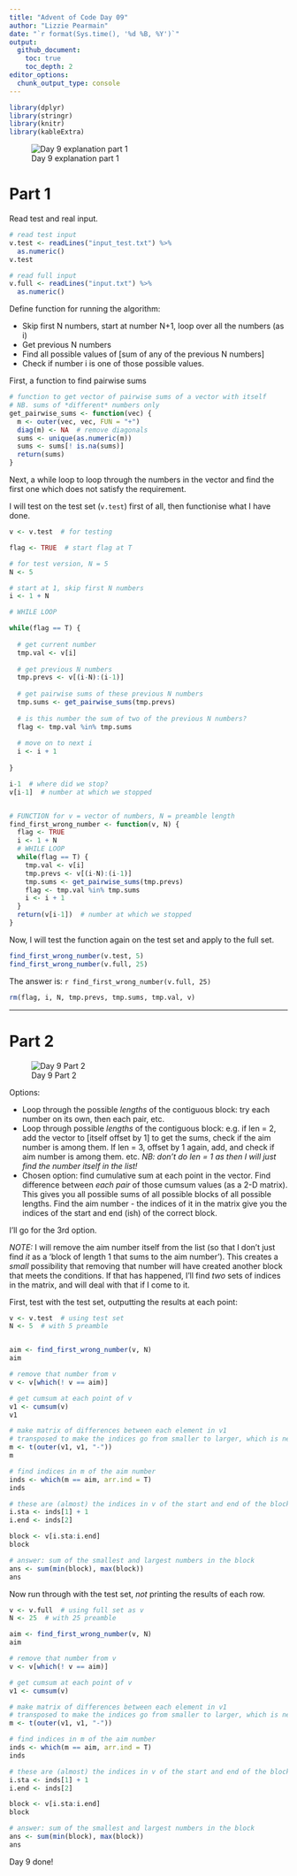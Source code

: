 ```yaml
---
title: "Advent of Code Day 09"
author: "Lizzie Pearmain"
date: "`r format(Sys.time(), '%d %B, %Y')`"
output:
  github_document:
    toc: true
    toc_depth: 2
editor_options: 
  chunk_output_type: console
---
```


```r
library(dplyr)
library(stringr)
library(knitr)
library(kableExtra)
```


![Day 9 explanation part 1](img/intro-01.png)


# Part 1

Read test and real input.

```r

# read test input
v.test <- readLines("input_test.txt") %>%
  as.numeric()
v.test

# read full input
v.full <- readLines("input.txt") %>%
  as.numeric()

```

Define function for running the algorithm:

* Skip first N numbers, start at number N+1, loop over all the numbers (as i)
* Get previous N numbers
* Find all possible values of [sum of any of the previous N numbers]
* Check if number i is one of those possible values.


First, a function to find pairwise sums

```r

# function to get vector of pairwise sums of a vector with itself
# NB. sums of *different* numbers only
get_pairwise_sums <- function(vec) {
  m <- outer(vec, vec, FUN = "+")
  diag(m) <- NA  # remove diagonals
  sums <- unique(as.numeric(m))
  sums <- sums[! is.na(sums)]
  return(sums)
}
```

Next, a while loop to loop through the numbers in the vector and find the first one which does not satisfy the requirement.

I will test on the test set (`v.test`) first of all, then functionise what I have done.

```r

v <- v.test  # for testing

flag <- TRUE  # start flag at T

# for test version, N = 5
N <- 5

# start at 1, skip first N numbers
i <- 1 + N

# WHILE LOOP 

while(flag == T) {
  
  # get current number
  tmp.val <- v[i]
  
  # get previous N numbers
  tmp.prevs <- v[(i-N):(i-1)]
  
  # get pairwise sums of these previous N numbers
  tmp.sums <- get_pairwise_sums(tmp.prevs)
  
  # is this number the sum of two of the previous N numbers?
  flag <- tmp.val %in% tmp.sums
  
  # move on to next i
  i <- i + 1
  
}

i-1  # where did we stop?
v[i-1]  # number at which we stopped


# FUNCTION for v = vector of numbers, N = preamble length
find_first_wrong_number <- function(v, N) {
  flag <- TRUE
  i <- 1 + N
  # WHILE LOOP 
  while(flag == T) {
    tmp.val <- v[i]
    tmp.prevs <- v[(i-N):(i-1)]
    tmp.sums <- get_pairwise_sums(tmp.prevs)
    flag <- tmp.val %in% tmp.sums
    i <- i + 1
  }
  return(v[i-1])  # number at which we stopped
}

```

Now, I will test the function again on the test set and apply to the full set.

```r

find_first_wrong_number(v.test, 5)
find_first_wrong_number(v.full, 25)

```

The answer is: `r find_first_wrong_number(v.full, 25)`

```r
rm(flag, i, N, tmp.prevs, tmp.sums, tmp.val, v)
```


***

# Part 2

![Day 9 Part 2](img/part2.png)


Options:

* Loop through the possible _lengths_ of the contiguous block: try each number on its own, then each pair, etc.
* Loop through possible _lengths_ of the contiguous block: e.g. if len = 2, add the vector to [itself offset by 1] to get the sums, check if the aim number is among them. If len = 3, offset by 1 again, add, and check if aim number is among them. etc. _NB: don't do len = 1 as then I will just find the number itself in the list!_
* Chosen option: find cumulative sum at each point in the vector. Find difference between _each pair_ of those cumsum values (as a 2-D matrix). This gives you all possible sums of all possible blocks of all possible lengths. Find the aim number - the indices of it in the matrix give you the indices of the start and end (ish) of the correct block.

I'll go for the 3rd option. 

_NOTE:_ I will remove the aim number itself from the list (so that I don't just find _it_ as a 'block of length 1 that sums to the aim number'). This creates a _small_ possibility that removing that number will have created another block that meets the conditions. If that has happened, I'll find _two_ sets of indices in the matrix, and will deal with that if I come to it.

First, test with the test set, outputting the results at each point:

```r

v <- v.test  # using test set
N <- 5  # with 5 preamble


aim <- find_first_wrong_number(v, N)
aim

# remove that number from v
v <- v[which(! v == aim)]

# get cumsum at each point of v
v1 <- cumsum(v)
v1

# make matrix of differences between each element in v1
# transposed to make the indices go from smaller to larger, which is neater for the next step
m <- t(outer(v1, v1, "-"))
m

# find indices in m of the aim number
inds <- which(m == aim, arr.ind = T)
inds

# these are (almost) the indices in v of the start and end of the block
i.sta <- inds[1] + 1
i.end <- inds[2]

block <- v[i.sta:i.end]
block

# answer: sum of the smallest and largest numbers in the block
ans <- sum(min(block), max(block))
ans

```

Now run through with the test set, _not_ printing the results of each row.

```r

v <- v.full  # using full set as v
N <- 25  # with 25 preamble

aim <- find_first_wrong_number(v, N)
aim

# remove that number from v
v <- v[which(! v == aim)]

# get cumsum at each point of v
v1 <- cumsum(v)

# make matrix of differences between each element in v1
# transposed to make the indices go from smaller to larger, which is neater for the next step
m <- t(outer(v1, v1, "-"))

# find indices in m of the aim number
inds <- which(m == aim, arr.ind = T)
inds

# these are (almost) the indices in v of the start and end of the block
i.sta <- inds[1] + 1
i.end <- inds[2]

block <- v[i.sta:i.end]
block

# answer: sum of the smallest and largest numbers in the block
ans <- sum(min(block), max(block))
ans

```


Day 9 done!


